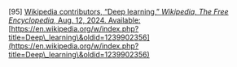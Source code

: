 \[95\]	[Wikipedia contributors, “Deep learning,” *Wikipedia, The Free Encyclopedia*, Aug. 12, 2024\. Available:](http://paperpile.com/b/Lj1YHA/5r84m) [https://en.wikipedia.org/w/index.php?title=Deep\_learning\&oldid=1239902356](https://en.wikipedia.org/w/index.php?title=Deep\_learning\&oldid=1239902356)